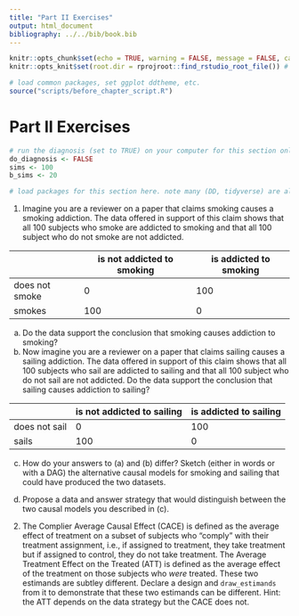 ```yaml
---
title: "Part II Exercises"
output: html_document
bibliography: ../../bib/book.bib 
---
```


<!-- note do_bookdown is set in index.rmd, so we know if you're running just this .Rmd or compiling the book-->
```r
knitr::opts_chunk$set(echo = TRUE, warning = FALSE, message = FALSE, cache = FALSE)
knitr::opts_knit$set(root.dir = rprojroot::find_rstudio_root_file()) # files are all relative to RStudio project home
```

```r
# load common packages, set ggplot ddtheme, etc.
source("scripts/before_chapter_script.R")
```

<!-- start post here, do not edit above -->

# Part II Exercises

<!-- make sure to rename the section title below -->

```r
# run the diagnosis (set to TRUE) on your computer for this section only before pushing to Github. no diagnosis will ever take place on github.
do_diagnosis <- FALSE
sims <- 100
b_sims <- 20
```

```r
# load packages for this section here. note many (DD, tidyverse) are already available, see scripts/package-list.R
```

<!-- You can use the global bib file via rmarkdown cites like this: @imai2008 -->


1. Imagine you are a reviewer on a paper that claims smoking causes a smoking addiction. The data offered in support of this claim shows that all 100 subjects who smoke are addicted to smoking and that all 100 subject who do not smoke are not addicted.  

|                | is not addicted to smoking | is addicted to smoking |
| -------------- | -------------------------- | ---------------------- |
| does not smoke | 0                          | 100                    |
| smokes         | 100                        | 0                      |

a. Do the data support the conclusion that smoking causes addiction to smoking?
b. Now imagine you are a reviewer on a paper that claims sailing causes a sailing addiction. The data offered in support of this claim shows that all 100 subjects who sail are addicted to sailing and that all 100 subject who do not sail are not addicted. Do the data support the conclusion that sailing causes addiction to sailing?

|               | is not addicted to sailing | is addicted to sailing |
| ------------- | -------------------------- | ---------------------- |
| does not sail | 0                          | 100                    |
| sails         | 100                        | 0                      |

c. How do your answers to (a) and (b) differ? Sketch (either in words or with a DAG) the alternative causal models for smoking and sailing that could have produced the two datasets.

d. Propose a data and answer strategy that would distinguish between the two causal models you described in (c).


2. The Complier Average Causal Effect (CACE) is defined as the average effect of treatment on a subset of subjects who "comply" with their treatment assignment, i.e., if assigned to treatment, they take treatment but if assigned to control, they do not take treatment. The Average Treatment Effect on the Treated (ATT) is defined as the average effect of the treatment on those subjects who *were* treated. These two estimands are subtley different. Declare a design and `draw_estimands` from it to demonstrate that these two estimands can be different. Hint: the ATT depends on the data strategy but the CACE does not.




